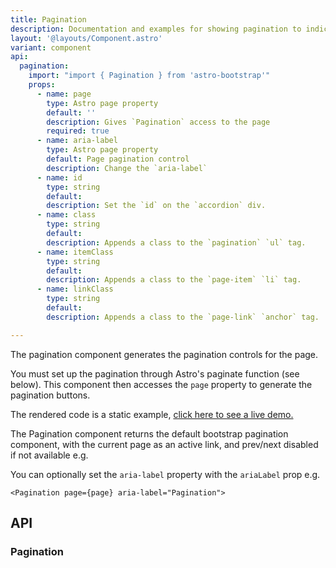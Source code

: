 ```yaml
---
title: Pagination
description: Documentation and examples for showing pagination to indicate a series of related content exists across multiple pages.
layout: '@layouts/Component.astro'
variant: component
api:
  pagination:
    import: "import { Pagination } from 'astro-bootstrap'"
    props:
      - name: page
        type: Astro page property
        default: ''
        description: Gives `Pagination` access to the page
        required: true
      - name: aria-label
        type: Astro page property
        default: Page pagination control
        description: Change the `aria-label`
      - name: id
        type: string
        default:
        description: Set the `id` on the `accordion` div.
      - name: class
        type: string
        default:
        description: Appends a class to the `pagination` `ul` tag.
      - name: itemClass
        type: string
        default:
        description: Appends a class to the `page-item` `li` tag.
      - name: linkClass
        type: string
        default:
        description: Appends a class to the `page-link` `anchor` tag.

---
```


The pagination component generates the pagination controls for the page.

You must set up the pagination through Astro's paginate function (see below). This component then accesses the `page` property to generate the pagination buttons.

<Example>
<div class="d-flex justify-content-center" slot="component">
<Basic />
</div>
<Fragment slot="code" set:html={rawBasic}/>
</Example>

The rendered code is a static example, <a href="pagination-test"> click here to see a live demo.</a>

The Pagination component returns the default bootstrap pagination component, with the current page as an active link, and prev/next disabled if not available e.g.

You can optionally set the `aria-label` property with the `ariaLabel` prop e.g.

```
<Pagination page={page} aria-label="Pagination">
```

## API

### Pagination

<Api component={frontmatter.api.pagination} />
